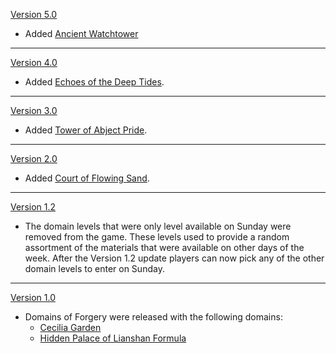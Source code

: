 {{Change History/Header}}
[[Version 5.0]]
* Added [[Ancient Watchtower]]
----
[[Version 4.0]]
* Added [[Echoes of the Deep Tides]].
----
[[Version 3.0]]
* Added [[Tower of Abject Pride]].
----
[[Version 2.0]]
* Added [[Court of Flowing Sand]].
----
[[Version 1.2]]
* The domain levels that were only level available on Sunday were removed from the game. These levels used to provide a random assortment of the materials that were available on other days of the week. After the Version 1.2 update players can now pick any of the other domain levels to enter on Sunday.
----
[[Version 1.0]]
* Domains of Forgery were released with the following domains:
** [[Cecilia Garden]]
** [[Hidden Palace of Lianshan Formula]]